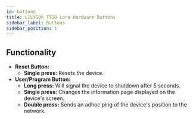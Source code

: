 ```yaml
---
id: buttons
title: LILYGO® TTGO Lora Hardware Buttons
sidebar_label: Buttons
sidebar_position: 1
---
```


## Functionality

- **Reset Button:**
  - **Single press:** Resets the device.
- **User/Program Button:**
  - **Long press:** Will signal the device to shutdown after 5 seconds.
  - **Single press:** Changes the information page displayed on the device's screen.
  - **Double press:** Sends an adhoc ping of the device's position to the network.
